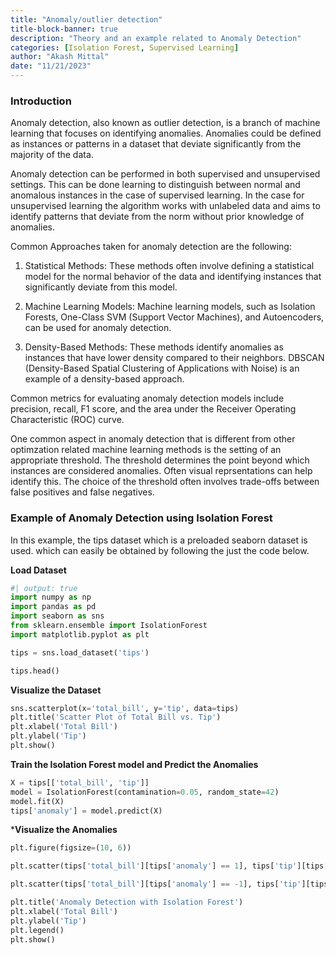 ```yaml
---
title: "Anomaly/outlier detection"
title-block-banner: true
description: "Theory and an example related to Anomaly Detection"
categories: [Isolation Forest, Supervised Learning]
author: "Akash Mittal"
date: "11/21/2023"
---
```


### Introduction

Anomaly detection, also known as outlier detection, is a branch of machine learning that focuses on identifying anomalies. Anomalies could be defined as instances or patterns in a dataset that deviate significantly from the majority of the data. 

Anomaly detection can be performed in both supervised and unsupervised settings. This can be done learning to distinguish between normal and anomalous instances in the case of supervised learning. In the case for unsupervised learning the algorithm works with unlabeled data and aims to identify patterns that deviate from the norm without prior knowledge of anomalies.

Common Approaches taken for anomaly detection are the following:

1. Statistical Methods: These methods often involve defining a statistical model   for the normal behavior of the data and identifying instances that significantly deviate from this model.

2. Machine Learning Models: Machine learning models, such as Isolation Forests, One-Class SVM (Support Vector Machines), and Autoencoders, can be used for anomaly detection.

3. Density-Based Methods: These methods identify anomalies as instances that have lower density compared to their neighbors. DBSCAN (Density-Based Spatial Clustering of Applications with Noise) is an example of a density-based approach.

Common metrics for evaluating anomaly detection models include precision, recall, F1 score, and the area under the Receiver Operating Characteristic (ROC) curve. 

One common aspect in anomaly detection that is different from other optimzation related machine learning methods is the setting of an appropriate threshold. The threshold determines the point beyond which instances are considered anomalies. Often visual reprsentations can help identify this. The choice of the threshold often involves trade-offs between false positives and false negatives.   

### Example of Anomaly Detection using Isolation Forest

In this example, the tips dataset which is a preloaded seaborn dataset is used. which can easily be obtained by following the just the code below.

**Load Dataset**
```python
#| output: true
import numpy as np
import pandas as pd
import seaborn as sns
from sklearn.ensemble import IsolationForest
import matplotlib.pyplot as plt

tips = sns.load_dataset('tips')

tips.head()
```

**Visualize the Dataset**
```python
sns.scatterplot(x='total_bill', y='tip', data=tips)
plt.title('Scatter Plot of Total Bill vs. Tip')
plt.xlabel('Total Bill')
plt.ylabel('Tip')
plt.show()
```

**Train the Isolation Forest model and Predict the Anomalies**
```python
X = tips[['total_bill', 'tip']]
model = IsolationForest(contamination=0.05, random_state=42)  
model.fit(X)
tips['anomaly'] = model.predict(X)
```

***Visualize the Anomalies**

```python
plt.figure(figsize=(10, 6))

plt.scatter(tips['total_bill'][tips['anomaly'] == 1], tips['tip'][tips['anomaly'] == 1], c='blue', label='Normal')

plt.scatter(tips['total_bill'][tips['anomaly'] == -1], tips['tip'][tips['anomaly'] == -1], c='red', label='Anomaly')

plt.title('Anomaly Detection with Isolation Forest')
plt.xlabel('Total Bill')
plt.ylabel('Tip')
plt.legend()
plt.show()

```



